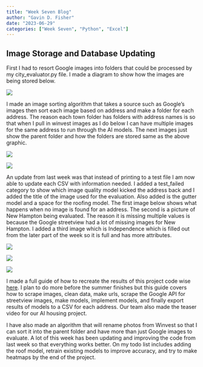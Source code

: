 ```yaml
---
title: "Week Seven Blog"
author: "Gavin D. Fisher"
date: "2023-06-29"
categories: ["Week Seven", "Python", "Excel"]
---
```


## Image Storage and Database Updating

First I had to resort Google images into folders that could be processed by my city_evaluator.py file. I made a diagram to show how the images are being stored below.

![](image_storage.png)

I made an image sorting algorithm that takes a source such as Google's images then sort each image based on address and make a folder for each address. The reason each town folder has folders with address names is so that when I pull in winvest images as I do below I can have multiple images for the same address to run through the AI models. The next images just show the parent folder and how the folders are stored same as the above graphic.

![](parent_folder.png)

![](address_image_folder.png)

An update from last week was that instead of printing to a test file I am now able to update each CSV with information needed. I added a test_failed category to show which image quality model kicked the address back and I added the title of the image used for the evaluation. Also added is the gutter model and a space for the roofing model. The first image below shows what happens when no image is found for an address. The second is a picture of New Hampton being evaluated. The reason it is missing multiple values is because the Google streetview had a lot of missing images for New Hampton. I added a third image which is Independence which is filled out from the later part of the week so it is full and has more attributes.

![](image_not_found.png)

![](new_hampton_download.png)

![](independence_evaluate.png)

I made a full guide of how to recreate the results of this project code wise [here](https://gavinfishy.github.io/Gavin_DSPG_Blog/posts/Gavin-Fisher_guide_w7/full_guide.html). I plan to do more before the summer finishes but this guide covers how to scrape images, clean data, make urls, scrape the Google API for streetview images, make models, implement models, and finally export results of models to a CSV for each address. Our team also made the teaser video for our AI housing project.

I have also made an algorithm that will rename photos from Winvest so that I can sort it into the parent folder and have more than just Google images to evaluate. A lot of this week has been updating and improving the code from last week so that everything works better. On my todo list includes adding the roof model, retrain existing models to improve accuracy, and try to make heatmaps by the end of the project.


